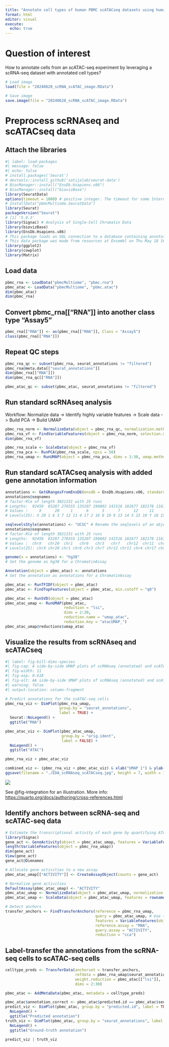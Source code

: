 ```yaml
---
title: "Annotate cell types of human PBMC scATACseq datasets using human PBMC scRNAseq as reference"
format: html
editor: visual
execute: 
  echo: true
---
```


# Question of interest
How to annotate cells from an scATAC-seq experiment by leveraging a scRNA-seq dataset with annotated cell types?

```r
# Load image
load(file = "20240620_scRNA_scATAC_image.RData")

# Save image
save.image(file = "20240620_scRNA_scATAC_image.RData")
```

# Preprocess scRNAseq and scATACseq data
## Attach the libraries {style="blue"}

```r
#| label: load-packages
#| message: false
#| echo: false
# install.packages('Seurat')
# devtools::install_github('satijalab/seurat-data')
# BiocManager::install("EnsDb.Hsapiens.v86")
# BiocManager::install("biovizBase")
library(SeuratData)
options(timeout = 1000) # positive integer. The timeout for some Internet operations, in seconds. Default 60 (seconds) but can be set from environment variable R_DEFAULT_INTERNET_TIMEOUT.
# InstallData("pbmcMultiome.SeuratData")
library(Seurat)
packageVersion("Seurat")
# [1] '5.0.3'
library(Signac) # Analysis of Single-Cell Chromatin Data
library(biovizBase)
library(EnsDb.Hsapiens.v86)
# This package loads an SQL connection to a database containing annotations from Ensembl
# This data package was made from resources at Ensembl on Thu May 18 16:32:27 2017 and based on the 86
library(ggplot2)
library(cowplot)
library(Matrix)
```

## Load data

```r
pbmc_rna <- LoadData("pbmcMultiome", "pbmc.rna")
pbmc_atac <- LoadData("pbmcMultiome", "pbmc.atac")
dim(pbmc_atac)
dim(pbmc_rna)
```

## Convert pbmc_rna\[\["RNA"\]\] into another class type "Assay5"

```r
pbmc_rna[["RNA"]] <- as(pbmc_rna[["RNA"]], Class = "Assay5")
class(pbmc_rna[["RNA"]])
```

## Repeat QC steps

```r
pbmc_rna_qc <- subset(pbmc_rna, seurat_annotations != "filtered") 
pbmc_rna@meta.data[["seurat_annotations"]]
dim(pbmc_rna[["RNA"]])
dim(pbmc_rna_qc[["RNA"]]) 

pbmc_atac_qc <- subset(pbmc_atac, seurat_annotations != "filtered")
```

## Run standard scRNAseq analysis
Workflow: Normalize data -> Identify highly variable features -> Scale data -> Build PCA -> Build UMAP
```r
pbmc_rna_norm <- NormalizeData(object = pbmc_rna_qc, normalization.method = "LogNormalize", scale.factor = 10000)
pbmc_rna_vf <- FindVariableFeatures(object = pbmc_rna_norm, selection.method = "vst", clip.max = "auto")
dim(pbmc_rna_vf)

pbmc_rna_scale <- ScaleData(object = pbmc_rna_vf) 
pbmc_rna_pca <- RunPCA(pbmc_rna_scale, npcs = 50)
pbmc_rna_umap <- RunUMAP(object = pbmc_rna_pca, dims = 1:30, umap.method = "uwot")
```

## Run standard scATACseq analysis with added gene annotation information
```r
annotations <- GetGRangesFromEnsDb(ensdb = EnsDb.Hsapiens.v86, standard.chromosomes = TRUE)
annotations@seqnames
# factor-Rle of length 3021151 with 25 runs
# Lengths:  92459  65287 276555 135207 190802 141516 182677 182178 116305 ... 133785  64670 107112   6155  51812 113543  33885     26
# Values :     X      20     1      6      3      7      12     11     4  ...     5      22     10     Y      18     15     21     MT
# Levels(25): X 20 1 6 3 7 12 11 4 17 2 16 8 19 9 13 14 5 22 10 Y 18 15 21 MT

seqlevelsStyle(annotations) <- "UCSC" # Rename the seqlevels of an object according to a given style
annotations@seqnames
# factor-Rle of length 3021151 with 25 runs
# Lengths:  92459  65287 276555 135207 190802 141516 182677 182178 116305 ... 133785  64670 107112   6155  51812 113543  33885     26
# Values :  chrX   chr20  chr1   chr6   chr3   chr7   chr12  chr11  chr4  ...  chr5   chr22  chr10  chrY   chr18  chr15  chr21  chrM 
# Levels(25): chrX chr20 chr1 chr6 chr3 chr7 chr12 chr11 chr4 chr17 chr2 ... chr9 chr13 chr14 chr5 chr22 chr10 chrY chr18 chr15 chr21 chrM

genome(x = annotations) <- "hg38" 
# Set the genome as hg38 for a ChromatinAssay

Annotation(object = pbmc_atac) <- annotations 
# Set the annotation as annotations for a ChromatinAssay

pbmc_atac <- RunTFIDF(object = pbmc_atac) 
pbmc_atac <- FindTopFeatures(object = pbmc_atac, min.cutoff = "q0") 

pbmc_atac <- RunSVD(object = pbmc_atac)
pbmc_atac_umap <- RunUMAP(pbmc_atac, 
                          reduction = "lsi", 
                          dims = 2:30, 
                          reduction.name = "umap_atac", 
                          reduction.key = "atacUMAP_")
pbmc_atac_umap@reductions$umap_atac
```

## Visualize the results from scRNAseq and scATACseq

```r
#| label: fig-bill-dims-species
#| fig-cap: A side-by-side UMAP plots of scRNAseq (annotated) and scATACseq cells.
#| fig-width: 11
#| fig-asp: 0.618
#| fig-alt: AA side-by-side UMAP plots of scRNAseq (annotated) and scATACseq cells.
#| warning: false
#| output-location: column-fragment

# Predict annotations for the scATAC-seq cells
pbmc_rna_viz <- DimPlot(pbmc_rna_umap, 
                        group.by = "seurat_annotations", 
                        label = TRUE) + 
  Seurat::NoLegend() + 
  ggtitle("RNA")

pbmc_atac_viz <- DimPlot(pbmc_atac_umap, 
                         group.by = "orig.ident", 
                         label = FALSE) + 
  NoLegend() + 
  ggtitle("ATAC")

pbmc_rna_viz + pbmc_atac_viz

combined_viz <- (pbmc_rna_viz + pbmc_atac_viz) & xlab("UMAP 1") & ylab("UMAP 2") & theme(axis.title = element_text(size = 16))
ggsave(filename = "./EDA_scRNAseq_scATACseq.jpg", height = 7, width = 12, plot = combined_viz, dpi = 300)
```

![](EDA_scRNAseq_scATACseq.jpg){#fig-integration}

See @fig-integration for an illustration. More info: <https://quarto.org/docs/authoring/cross-references.html>


## Identify anchors between scRNA-seq and scATAC-seq data

```r
# Estimate the transcriptional activity of each gene by quantifying ATAC-seq counts in the 2 kb-upstream region and gene body
library(Signac)
gene_act <- GeneActivity(object = pbmc_atac_umap, features = VariableFeatures(object = pbmc_rna_umap))
length(VariableFeatures(object = pbmc_rna_umap)) 
dim(gene_act) 
View(gene_act)
gene_act@Dimnames

# Allocate gene activities to a new assay
pbmc_atac_umap[["ACTIVITY"]] <- CreateAssayObject(counts = gene_act)

# Normalize gene activities
DefaultAssay(pbmc_atac_umap) <- "ACTIVITY" 
pbmc_atac_umap <- NormalizeData(object = pbmc_atac_umap, normalization.method = "LogNormalize", scale.factor = 10000)
pbmc_atac_umap <- ScaleData(object = pbmc_atac_umap, features = rownames(pbmc_atac_umap))

# Detect anchors
transfer_anchors <- FindTransferAnchors(reference = pbmc_rna_umap, 
                                        query = pbmc_atac_umap, # Use the gene activity 
                                        features = VariableFeatures(object = pbmc_rna_umap),
                                        reference.assay = "RNA", 
                                        query.assay = "ACTIVITY", 
                                        reduction = "cca")
```

## Label-transfer the annotations from the scRNA-seq cells to scATAC-seq cells

```r
celltype_preds <- TransferData(anchorset = transfer_anchors, 
                               refdata = pbmc_rna_umap$seurat_annotations,
                               weight.reduction = pbmc_atac[["lsi"]], 
                               dims = 2:30)

pbmc_atac <- AddMetaData(pbmc_atac, metadata = celltype_preds)

pbmc_atac$annotation_correct <- pbmc_atac$predicted.id == pbmc_atac$seurat_annotations
predict_viz <- DimPlot(pbmc_atac, group.by = "predicted.id", label = TRUE) + 
  NoLegend() + 
  ggtitle("Predicted annotation")
truth_viz <- DimPlot(pbmc_atac, group.by = "seurat_annotations", label = TRUE) + 
  NoLegend() + 
  ggtitle("Ground-truth annotation")

predict_viz | truth_viz
```
